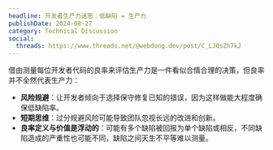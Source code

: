 ```yaml
---
headline: 开发者生产力迷思：低缺陷 = 生产力
publishDate: 2024-08-27
category: Technical Discussion
social:
  threads: https://www.threads.net/@webdong.dev/post/C_LJQsZh7kJ
---
```


借由测量每位开发者代码的良率来评估生产力是一件看似合情合理的决策，但良率并不全然代表生产力：

- **风险规避**：让开发者倾向于选择保守修复已知的错误，因为这样做能大程度确保低缺陷率。
- **短期思维**：过分规避风险可能导致团队忽视长远的改进和创新。
- **良率定义与价值是浮动的**：可能有多个缺陷被回报为单个缺陷或相反，不同缺陷造成的严重性也可能不同，缺陷之间天生不平等难以测量。
